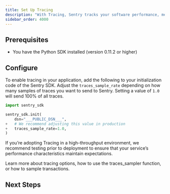 ```yaml
---
title: Set Up Tracing
description: "With Tracing, Sentry tracks your software performance, measuring metrics like throughput and latency, and displays the impact of errors across multiple systems."
sidebar_order: 4000
---
```


## Prerequisites

* You have the <PlatformLink to="/">Python SDK installed</PlatformLink> (version 0.11.2 or higher)

## Configure

To enable tracing in your application, add the following to your initialization code of the Sentry SDK. Adjust the `traces_sample_rate` depending on how many samples of traces you want to send to Sentry. Setting a value of `1.0` will send 100% of all traces.

<SignInNote />

```python {diff}
import sentry_sdk

sentry_sdk.init(
    dsn="___PUBLIC_DSN___",
+   # We recommend adjusting this value in production
+   traces_sample_rate=1.0,
)
```

If you’re adopting Tracing in a high-throughput environment, we recommend testing prior to deployment to ensure that your service’s performance characteristics maintain expectations.

Learn more about tracing <PlatformLink to="/configuration/options/#tracing-options">options</PlatformLink>, how to use the <PlatformLink to="/configuration/sampling/#setting-a-sampling-function">traces_sampler</PlatformLink> function, or how to <PlatformLink to="/configuration/sampling/#sampling-transaction-events">sample transactions</PlatformLink>.

## Next Steps

<PageGrid />
